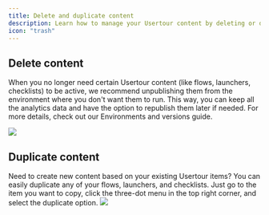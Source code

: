 ```yaml
---
title: Delete and duplicate content
description: Learn how to manage your Usertour content by deleting or duplicating flows, launchers, and checklists.
icon: "trash"
---
```


## Delete content

When you no longer need certain Usertour content (like flows, launchers, checklists) to be active, we recommend unpublishing them from the environment where you don't want them to run. This way, you can keep all the analytics data and have the option to republish them later if needed. For more details, check out our Environments and versions guide.

![](/images/content-delete-2.png)

## Duplicate content

Need to create new content based on your existing Usertour items? You can easily duplicate any of your flows, launchers, and checklists. Just go to the item you want to copy, click the three-dot menu in the top right corner, and select the duplicate option.
![](/images/content-delete.png)
